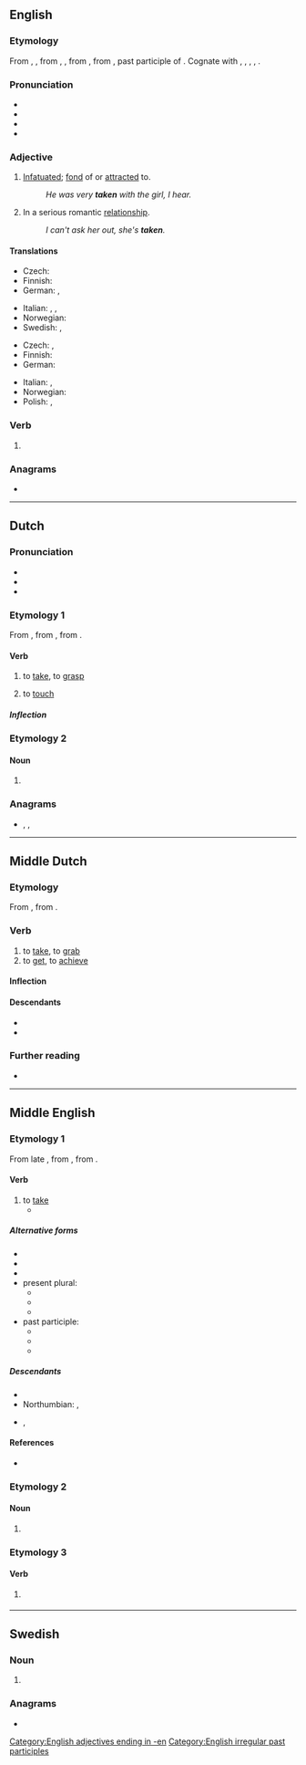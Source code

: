 {{also|tåken}}
==English==
{{wikipedia|dab=taken (disambiguation)|taken}}

===Etymology===
From {{inh|en|enm|taken}}, {{m|enm|takenn}}, from {{inh|en|ang|tacen}}, {{m|ang|*ġetacen}}, from {{der|en|non|tekinn}}, from {{der|en|gem-pro|*tēkanaz}}, past participle of {{der|en|gem-pro|*tēkaną|t=to take; grasp; touch}}. Cognate with {{cog|sco|takin}}, {{m|sco|tane}}, {{cog|da|tagen}}, {{cog|sv|tagen}}, {{cog|is|tekin}}.

===Pronunciation===
* {{IPA|en|/ˈteɪkən/}}
* {{audio|en|en-us-taken.ogg|Audio (US)}}
* {{rhymes|en|eɪkən}}
* {{hyphenation|en|tak|en}}

===Adjective===
{{en-adj|-}}

# [[infatuated|Infatuated]]; [[fond]] of or [[attracted]] to.
#: ''He was very '''taken''' with the girl, I hear.''
# {{lb|en|informal}} In a serious romantic [[relationship]].
#: ''I can't ask her out, she's '''taken'''.''

====Translations====
{{trans-top|infatuated, fond of or attracted to}}
* Czech: {{t|cs|zaujatý}}
* Finnish: {{t+|fi|pihka|alt=pihkassa}}
* German: {{t+|de|ergriffen }}, {{t+|de|eingenommen}}
{{trans-mid}}
* Italian: {{t+|it|infatuato|m}}, {{t+|it|attratto|m}}, {{t+|it|coinvolto|m}}
* Norwegian: {{t|no|betatt}}
* Swedish: {{t+|sv|förtjust}} {{qualifier|followed by "i"}}, {{t+|sv|intagen}} {{qualifier|followed by "av" or "i"}}
{{trans-bottom}}

{{trans-top|informal: in a relationship}}
* Czech: {{t|cs|zadaný|m}}, {{t|cs|zadaná|f}}
* Finnish: {{t+|fi|varattu}}
* German: {{t+|de|vergeben}}
{{trans-mid}}
* Italian: {{t+|it|impegnato}}, {{t+|it|coinvolto}}
* Norwegian: {{t|no|opptatt}}
* Polish: {{t+|pl|zajęty|m}}, {{t|pl|zajęta|f}}
{{trans-bottom}}

===Verb===
{{head|en|verb form}}

# {{past participle of|en|take|nocat=1}}

===Anagrams===
* {{anagrams|en|a=aeknt|Kenta|tekan}}

[[Category:English adjectives ending in -en]]
[[Category:English irregular past participles]]

----

==Dutch==

===Pronunciation===
* {{audio|nl|Nl-taken.ogg|Audio}}
* {{rhymes|nl|aːkən}}
* {{IPA|nl|/ˈtaːkə(n)/}}

===Etymology 1===
From {{inh|nl|dum|tāken}}, from {{inh|nl|odt|*takan}}, from {{inh|nl|gem-pro|*takaną||to touch}}.

====Verb====
{{nl-verb}}

# {{lb|nl|archaic|dialectal}} to [[take]], to [[grasp]]
# {{lb|nl|archaic|dialectal}} to [[touch]]

=====Inflection=====
{{nl-conj-wk|taak|take}}

===Etymology 2===
{{nonlemma}}

====Noun====
{{head|nl|noun plural form}}

# {{nl-noun form of|pl|taak}}

===Anagrams===
* {{l|nl|akten}}, {{l|nl|kante}}, {{l|nl|tanke}}

----

==Middle Dutch==

===Etymology===
From {{inh|dum|odt|*takan}}, from {{inh|dum|gem-pro|*takaną||to touch}}.

===Verb===
{{dum-verb|head=tāken}}

# to [[take]], to [[grab]]
# to [[get]], to [[achieve]]

====Inflection====
{{rfinfl|dum|verb}}{{cln|dum|weak verbs}}

====Descendants====
* {{desc|nl|taken}}
* {{desc|li|take}}

===Further reading===
* {{R:MNW|57002}}

----

==Middle English==

===Etymology 1===
From late {{inh|enm|ang|tacan}}, from {{der|enm|non|taka}}, from {{der|enm|gem-pro|*tēkaną||to touch, grasp}}.

====Verb====
{{enm-verb|taketh|takende|toke|taken}}

# to [[take]]
#* {{quote-book|enm|year=c. 1400|title={{w|The Canterbury Tales}}|author={{w|Geoffrey Chaucer}}|section=General Prologue|lines=33-34
|text=	And made forward erly for to ryse / To '''take''' our wey, ther as I yow devyse.
|t=	And made agreement that we'd early rise / To '''take''' the road, as I will to you apprise.
}}

=====Alternative forms=====
* {{alter|enm|tak|take|takon|takke|tac|tacke|thake|to}}
* {{alter|enm|ta|tan|tane||Northern}}
* {{alter|enm|tacen|tæcen||early}}
* present plural:
** {{alter|enm|takene|takun|takuth|teken}}
** {{alter|enm|tas|tase||Northern}}
** {{alter|enm|ta|tan||northwest Midlands}}
* past participle:
** {{alter|enm|take|tak|takene|takenne|takine|takein|takon|takun|thaken|toke|token|tok|tane|tan|taked}}
** {{alter|enm|tain|taine|tone|ton|toine|tene||Northern}}
** {{alter|enm|tain|taine||northeast Midlands}}

=====Descendants=====
* {{desc|en|take}}
* Northumbian: {{l|en|tak}}, {{l|en|tyek}}
* {{desc|sco|tak}}, {{l|sco|ta}}

====References====
* {{R:MED Online|tāken|v|MED44420}}

===Etymology 2===

====Noun====
{{enm-noun|takenes}}

# {{lb|enm|North ME|early}} {{alt form|enm|token}}

===Etymology 3===

====Verb====
{{enm-verb|stem=tak}}

# {{lb|enm|North ME}} {{alt form|enm|toknen}}
----

==Swedish==

===Noun===
{{head|sv|noun form}}

# {{sv-noun-form-def-pl|tak}}

===Anagrams===
* {{anagrams|sv|a=aeknt|akten|naket|nekat|tanke}}